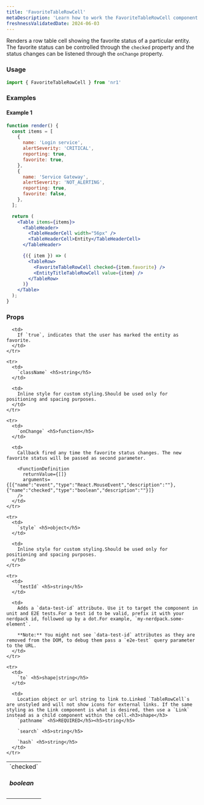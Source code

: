 ```yaml
---
title: 'FavoriteTableRowCell'
metaDescription: 'Learn how to work the FavoriteTableRowCell component'
freshnessValidatedDate: 2024-06-03
---
```


Renders a row table cell showing the favorite status of a particular entity. The favorite status can be controlled through the `checked` property and the status changes can be listened through the `onChange` property.

### Usage

```jsx
import { FavoriteTableRowCell } from 'nr1'
```

### Examples

#### Example 1

```jsx
function render() {
  const items = [
    {
      name: 'Login service',
      alertSeverity: 'CRITICAL',
      reporting: true,
      favorite: true,
    },
    {
      name: 'Service Gateway',
      alertSeverity: 'NOT_ALERTING',
      reporting: true,
      favorite: false,
    },
  ];

  return (
    <Table items={items}>
      <TableHeader>
        <TableHeaderCell width="56px" />
        <TableHeaderCell>Entity</TableHeaderCell>
      </TableHeader>

      {({ item }) => (
        <TableRow>
          <FavoriteTableRowCell checked={item.favorite} />
          <EntityTitleTableRowCell value={item} />
        </TableRow>
      )}
    </Table>
  );
}
```

### Props

<table>
  <tbody>
    <tr>
      <td>
        `checked` <h5>boolean</h5>
      </td>

      <td>
        If `true`, indicates that the user has marked the entity as favorite.
      </td>
    </tr>

    <tr>
      <td>
        `className` <h5>string</h5>
      </td>

      <td>
        Inline style for custom styling.Should be used only for positioning and spacing purposes.
      </td>
    </tr>

    <tr>
      <td>
        `onChange` <h5>function</h5>
      </td>

      <td>
        Callback fired any time the favorite status changes. The new favorite status will be passed as second parameter.

        <FunctionDefinition
          returnValue={[]}
          arguments={[{"name":"event","type":"React.MouseEvent","description":""},{"name":"checked","type":"boolean","description":""}]}
        />
      </td>
    </tr>

    <tr>
      <td>
        `style` <h5>object</h5>
      </td>

      <td>
        Inline style for custom styling.Should be used only for positioning and spacing purposes.
      </td>
    </tr>

    <tr>
      <td>
        `testId` <h5>string</h5>
      </td>

      <td>
        Adds a `data-test-id` attribute. Use it to target the component in unit and E2E tests.For a test id to be valid, prefix it with your nerdpack id, followed up by a dot.For example, `my-nerdpack.some-element`.

        **Note:** You might not see `data-test-id` attributes as they are removed from the DOM, to debug them pass a `e2e-test` query parameter to the URL.
      </td>
    </tr>

    <tr>
      <td>
        `to` <h5>shape|string</h5>
      </td>

      <td>
        Location object or url string to link to.Linked `TableRowCell`s are unstyled and will not show icons for external links. If the same styling as the Link component is what is desired, then use a `Link` instead as a child component within the cell.<h3>shape</h3>
        `pathname` <h5>REQUIRED</h5><h5>string</h5>

        `search` <h5>string</h5>

        `hash` <h5>string</h5>
      </td>
    </tr>
  </tbody>
</table>
